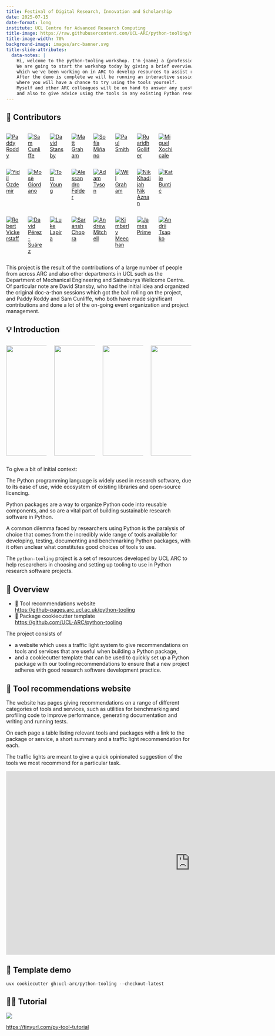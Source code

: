 ```yaml
---
title: Festival of Digital Research, Innovation and Scholarship
date: 2025-07-15
date-format: long
institute: UCL Centre for Advanced Research Computing
title-image: https://raw.githubusercontent.com/UCL-ARC/python-tooling/main/images/banner.svg
title-image-width: 70%
background-image: images/arc-banner.svg
title-slide-attributes:
  data-notes: |
    Hi, welcome to the python-tooling workshop. I'm {name} a {profession} at the UCL Advanced Research Computing Centre or ARC for short.  
    We are going to start the workshop today by giving a brief overview and demo of the python-tooling project,
    which we've been working on in ARC to develop resources to assist researchers in choosing and setting up tooling to use in Python research software projects.  
    After the demo is complete we will be running an interactive session
    where you will have a chance to try using the tools yourself.
    Myself and other ARC colleagues will be on hand to answer any questions you have 
    and also to give advice using the tools in any existing Python research software projects you have.
---
```


## 👥 Contributors {.smaller}

:::{.column width="90%"}

:::::: {.columns}
::: {.column width="12.5%"}
[![Paddy Roddy](https://avatars.githubusercontent.com/u/15052188?v=4?s=100)](https://paddyroddy.github.io/)
:::
::: {.column width="12.5%"}
[![Sam Cunliffe](https://avatars.githubusercontent.com/u/1836192?v=4?s=100)](http://scnlf.me)
:::
::: {.column width="12.5%"}
[![David Stansby](https://avatars.githubusercontent.com/u/6197628?v=4?s=100)](https://www.davidstansby.com/)
:::
::: {.column width="12.5%"}
[![Matt Graham](https://avatars.githubusercontent.com/u/6746980?v=4?s=100)](http://matt-graham.github.io)
:::
::: {.column width="12.5%"}
[![Sofía Miñano](https://avatars.githubusercontent.com/u/33267254?v=4?s=100)](https://sfmig.github.io/)
:::
::: {.column width="12.5%"}
[![Paul Smith](https://avatars.githubusercontent.com/u/29753790?v=4?s=100)](https://github.com/p-j-smith/)
:::
::: {.column width="12.5%"}
[![Ruaridh Gollifer](https://avatars.githubusercontent.com/u/32329546?v=4?s=100)](https://github.com/ruaridhg)
:::
::: {.column width="12.5%"}
[![Miguel Xochicale](https://avatars.githubusercontent.com/u/11370681?v=4?s=100)](https://github.com/mxochicale)
:::
:::

:::::: {.columns}
::: {.column width="12.5%"}
[![Yidil Ozdemir](https://avatars.githubusercontent.com/u/30597301?v=4?s=100)](https://github.com/yidilozdemir)
:::
::: {.column width="12.5%"}
[![Mosè Giordano](https://avatars.githubusercontent.com/u/765740?v=4?s=100)](https://giordano.github.io/)
:::
::: {.column width="12.5%"}
[![Tom Young](https://avatars.githubusercontent.com/u/39765193?v=4?s=100)](http://t-young31.github.io/)
:::
::: {.column width="12.5%"}
[![Alessandro Felder](https://avatars.githubusercontent.com/u/10500965?v=4?s=100)](https://github.com/alessandrofelder)
:::
::: {.column width="12.5%"}
[![Adam Tyson](https://avatars.githubusercontent.com/u/13147259?v=4?s=100)](http://adamltyson.com/)
:::
::: {.column width="12.5%"}
[![Will Graham](https://avatars.githubusercontent.com/u/32364977?v=4?s=100)](https://willgraham01.github.io/)
:::
::: {.column width="12.5%"}
[![Nik Khadijah Nik Aznan](https://avatars.githubusercontent.com/u/48319650?v=4?s=100)](https://github.com/nikk-nikaznan)
:::
::: {.column width="12.5%"}
[![Katie Buntić](https://avatars.githubusercontent.com/u/96536608?v=4?s=100)](https://github.com/katiebuntic)
:::
:::

:::::: {.columns}
::: {.column width="12.5%"}
[![Robert Vickerstaff](https://avatars.githubusercontent.com/u/456100?v=4?s=100)](https://github.com/robertvi)
:::
::: {.column width="12.5%"}
[![David Pérez-Suárez](https://avatars.githubusercontent.com/u/963242?v=4?s=100)](http://dpshelio.github.io)
:::
::: {.column width="12.5%"}
[![Luke Lapira](https://avatars.githubusercontent.com/u/48060852?v=4?s=100)](http://luke.lapira.eu/)
:::
::: {.column width="12.5%"}
[![Saransh Chopra](https://avatars.githubusercontent.com/u/74055102?v=4?s=100)](https://saransh-cpp.github.io/)
:::
::: {.column width="12.5%"}
[![Andrew Mitchell](https://avatars.githubusercontent.com/u/22335636?v=4?s=100)](http://drandrewmitchell.com/)
:::
::: {.column width="12.5%"}
[![Kimberly Meechan](https://avatars.githubusercontent.com/u/24316371?v=4?s=100)](https://profiles.ucl.ac.uk/96751-kimberly-meechan)
:::
::: {.column width="12.5%"}
[![James Prime](https://avatars.githubusercontent.com/u/17751241?v=4?s=100)](https://github.com/jamesprime)
:::
::: {.column width="12.5%"}
[![Andrii Tsapko](https://avatars.githubusercontent.com/u/28014041?v=4?s=100)](https://github.com/cuteshaun)
:::
:::

:::

:::notes
This project is the result of the contributions of a large number of people from across ARC and also other departments in UCL such as the Department of Mechanical Engineering and Sainsburys Wellcome Centre. Of particular note are David Stansby, who had the initial idea and organized the original doc-a-thon sessions which got the ball rolling on the project, and Paddy Roddy and Sam Cunliffe, who both have made significant contributions and done a lot of the on-going event organization and project management.
:::

## 💡 Introduction

:::::: {.columns}
::: {.column .fragment width="25%"}
![](https://upload.wikimedia.org/wikipedia/commons/c/c3/Python-logo-notext.svg){height="300px"}
:::
::: {.column .fragment width="25%"}
![](images/pypi-logo.svg){height="300px"}
:::
::: {.column .fragment width="25%"}
![](images/paralysis-of-choice.svg){height="300px"}
:::
::: {.column .fragment width="25%"}
![](https://raw.githubusercontent.com/UCL-ARC/python-tooling/main/images/logo.svg){height="300px"}
:::
:::

:::notes
To give a bit of initial context:

The Python programming language is widely used in research software, due to its ease of use, wide ecosystem of existing libraries and open-source licencing. 

Python packages are a way to organize Python code into reusable components, and so are a vital part of building sustainable research software in Python.

A common dilemma faced by researchers using Python is the paralysis of choice that comes from the incredibly wide range of tools available for developing, testing, documenting and benchmarking Python packages, with it often unclear what constitutes good choices of tools to use.

The `python-tooling` project is a set of resources developed by UCL ARC to help researchers in choosing and setting up tooling to use in Python research software projects.
:::

## 🔎 Overview

:::{.no-bullet}
- 🚦 Tool recommendations website  <br /> <https://github-pages.arc.ucl.ac.uk/python-tooling>
- 🍪 Package cookiecutter template  <br /> <https://github.com/UCL-ARC/python-tooling>
:::

:::notes
The project consists of

- a website which uses a traffic light system to give recommendations on tools and services that are useful when building a Python package, 
- and a cookiecutter template that can be used to quickly set up a Python package with our tooling recommendations to ensure that a new project adheres with good research software development practice.
:::

## 🚦 Tool recommendations website

:::notes
The website has pages giving recommendations on a range of different categories of tools and services, such as utilities for benchmarking and profiling code to improve performance, generating documentation and writing and running tests. 

On each page a table listing relevant tools and packages with a link to the package or service, a short summary and a traffic light recommendation for each. 

The traffic lights are meant to give a quick opinionated suggestion of the tools we most recommend for a particular task.
:::

```{=html}
<iframe src="https://github-pages.arc.ucl.ac.uk/python-tooling" title="UCL ARC Python tooling website" width="1000" height="500" style="border:none;" ></iframe>
```

## 🍪 Template demo

<div id="python-tooling-demo"></div>
<script src="/js/asciinema-player.min.js"></script>
<script>
AsciinemaPlayer.create('/images/python-tooling.cast', document.getElementById('python-tooling-demo'), {
  speed: 1,
  cols: 115,
  height: 16,
  autoPlay: false,
  preload: true
});
</script>

:::notes

```
uvx cookiecutter gh:ucl-arc/python-tooling --checkout-latest
```

:::

## 👨‍🏫 Tutorial

![](images/gh-tutorial-qr-code.svg)

<https://tinyurl.com/py-tool-tutorial>
